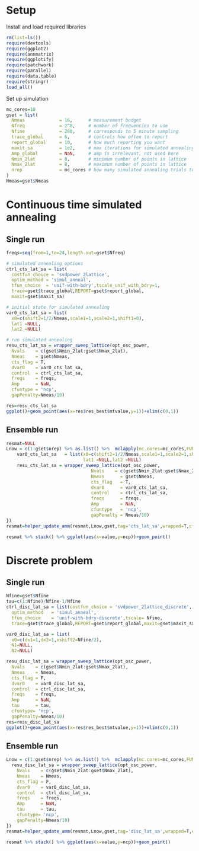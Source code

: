 # Setup

Install and load required libraries
```r
rm(list=ls())
require(devtools)
require(ggplot2)
require(annmatrix)
require(ggplotify)
require(patchwork)
require(parallel)
require(data.table)
require(stringr)
load_all()
```

Set up simulation
```r
mc_cores=10
gset = list(
  Nmeas             = 16,      # measurement budget
  Nfreq             = 2^8,     # number of frequencies to use
  Nfine             = 288,     # corresponds to 5 minute sampling
  trace_global      = 6,       # controls how often to report 
  report_global     = 10,      # how much reporting you want
  maxit_sa          = 1e2,     # max iterations for simulated annealing 
  Amp_global        = NaN,     # amp is irrelevant, not used here
  Nmin_2lat         = 8,       # minimum number of points in lattice
  Nmax_2lat         = 8,       # maximum number of points in lattice
  nrep              = mc_cores # how many simulated annealing trials to run
)
Nmeas=gset$Nmeas
```

# Continuous time simulated annealing 

## Single run
```r
freqs=seq(from=1,to=24,length.out=gset$Nfreq)

# simulated annealing options
ctrl_cts_lat_sa = list(
  costfun_choice = 'svdpower_2lattice',
  optim_method = 'simul_anneal',
  tfun_choice  = 'unif-with-bdry',tscale_unif_with_bdry=1,
  trace=gset$trace_global,REPORT=gset$report_global,
  maxit=gset$maxit_sa)

# initial state for simulated annealing 
var0_cts_lat_sa = list(
  x0=c(shift2=1/2/Nmeas,scale1=1,scale2=1,shift1=0),
  lat1 =NULL,
  lat2 =NULL)

# run simulated annealing
resu_cts_lat_sa = wrapper_sweep_lattice(opt_osc_power,
  Nvals    = c(gset$Nmin_2lat:gset$Nmax_2lat),
  Nmeas    = gset$Nmeas,
  cts_flag = T,
  dvar0    = var0_cts_lat_sa,
  control  = ctrl_cts_lat_sa,
  freqs    = freqs,
  Amp      = NaN,
  cfuntype = 'ncp',
  gapPenalty=Nmeas/10)

res=resu_cts_lat_sa
ggplot()+geom_point(aes(x=res$res_best$mtvalue,y=1))+xlim(c(0,1))
```

## Ensemble run
```r
resmat=NULL
Lnow = c(1:gset$nrep) %>% as.list() %>%  mclapply(mc.cores=mc_cores,FUN=function(ii){
    var0_cts_lat_sa   = list(x0=c(shift2=1/2/Nmeas,scale1=1,scale2=1,shift1=0),
                             lat1 =NULL,lat2 =NULL)
    resu_cts_lat_sa = wrapper_sweep_lattice(opt_osc_power,
                                Nvals    = c(gset$Nmin_2lat:gset$Nmax_2lat),
                                Nmeas      = gset$Nmeas,
                                cts_flag   = T,
                                dvar0      = var0_cts_lat_sa,
                                control    = ctrl_cts_lat_sa,
                                freqs      = freqs,
                                Amp        = NaN,
                                cfuntype   = 'ncp',
                                gapPenalty = Nmeas/10)
})
resmat=helper_update_amm(resmat,Lnow,gset,tag='cts_lat_sa',wrapped=T,cfunlabel='ncp')

resmat %>% stack() %>% ggplot(aes(x=value,y=ncp))+geom_point()
```

# Discrete problem
## Single run
```r
Nfine=gset$Nfine
tau=c(1:Nfine)/Nfine-1/Nfine
ctrl_disc_lat_sa = list(costfun_choice = 'svdpower_2lattice_discrete',
  optim_method   = 'simul_anneal',
  tfun_choice    = 'unif-with-bdry-discrete',tscale= Nfine,
  trace=gset$trace_global,REPORT=gset$report_global,maxit=gset$maxit_sa)

var0_disc_lat_sa = list(
  x0=c(dx1=1,dx2=1,xshift2=Nfine/2),
  N1=NULL,
  N2=NULL)

resu_disc_lat_sa = wrapper_sweep_lattice(opt_osc_power,
  Nvals    = c(gset$Nmin_2lat:gset$Nmax_2lat),
  Nmeas    = Nmeas,
  cts_flag = F,
  dvar0    = var0_disc_lat_sa,
  control  = ctrl_disc_lat_sa,
  freqs    = freqs,
  Amp      = NaN,
  tau      = tau,
  cfuntype= 'ncp',
  gapPenalty=Nmeas/10)
res=resu_disc_lat_sa
ggplot()+geom_point(aes(x=res$res_best$mtvalue,y=1))+xlim(c(0,1))
```

## Ensemble run
```r
Lnow = c(1:gset$nrep) %>% as.list() %>%  mclapply(mc.cores=mc_cores,FUN=function(ii){
  resu_disc_lat_sa = wrapper_sweep_lattice(opt_osc_power,
    Nvals    = c(gset$Nmin_2lat:gset$Nmax_2lat),
    Nmeas    = Nmeas,
    cts_flag = F,
    dvar0    = var0_disc_lat_sa,
    control  = ctrl_disc_lat_sa,
    freqs    = freqs,
    Amp      = NaN,
    tau      = tau,
    cfuntype= 'ncp',
    gapPenalty=Nmeas/10)
})
resmat=helper_update_amm(resmat,Lnow,gset,tag='disc_lat_sa',wrapped=T,cfunlabel='ncp')

resmat %>% stack() %>% ggplot(aes(x=value,y=ncp))+geom_point()
```